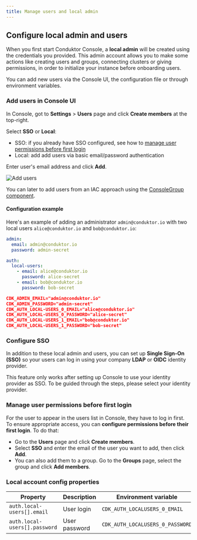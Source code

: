 ```yaml
---
title: Manage users and local admin
---
```


## Configure local admin and users

When you first start Conduktor Console, a **local admin** will be created using the credentials you provided. This admin account allows you to make some actions like creating users and groups, connecting clusters or giving permissions, in order to initialize your instance before onboarding users.

You can add new users via the Console UI, the configuration file or through environment variables.

### Add users in Console UI

In Console, got to **Settings** > **Users** page and click **Create members** at the top-right.

Select **SSO** or **Local**:

- SSO: if you already have SSO configured, see how to [manage user permissions before first login](#manage-user-permissions-before-first-login)
- Local: add add users via basic email/password authentication

Enter user's email address and click **Add**.

![Add users](/images/add-users.png)

You can later to add users from an IAC approach using the [ConsoleGroup component](/guide/reference/console-reference#consolegroup).

#### Configuration example

Here's an example of adding an administrator `admin@conduktor.io` with two local users `alice@conduktor.io` and `bob@conduktor.io`:

<Tabs>
<Tab title="Configuration file">


```yaml title="platform-config.yaml"
admin:
  email: admin@conduktor.io
  password: admin-secret

auth:
  local-users:
    - email: alice@conduktor.io
      password: alice-secret
    - email: bob@conduktor.io
      password: bob-secret
```

</Tab>
<Tab title="Environment variables">


```json
CDK_ADMIN_EMAIL="admin@conduktor.io"
CDK_ADMIN_PASSWORD="admin-secret"
CDK_AUTH_LOCAL-USERS_0_EMAIL="alice@conduktor.io"
CDK_AUTH_LOCAL-USERS_0_PASSWORD="alice-secret"
CDK_AUTH_LOCAL-USERS_1_EMAIL="bob@conduktor.io"
CDK_AUTH_LOCAL-USERS_1_PASSWORD="bob-secret"
```

</Tab>
</Tabs>

### Configure SSO

In addition to these local admin and users, you can set up **Single Sign-On (SSO)** so your users can log in using your company **LDAP** or **OIDC** identity provider.

<Info>
This feature only works after setting up Console to use your identity provider as SSO. To be guided through the steps, please select your identity provider.
</Info>

### Manage user permissions before first login

For the user to appear in the users list in Console, they have to log in first. To ensure appropriate access, you can **configure permissions before their first login**. To do that:

- Go to the **Users** page and click **Create members**.
- Select **SSO** and enter the email of the user you want to add, then click **Add**.
- You can also add them to a group. Go to the **Groups** page, select the group and click **Add members**.

### Local account config properties

| Property                      | Description   | Environment variable             | Mandatory | Type   | Default value          |
|-------------------------------|---------------|----------------------------------|-----------|--------|------------------------|
| `auth.local-users[].email`    | User login    | `CDK_AUTH_LOCALUSERS_0_EMAIL`    | true      | string | `"admin@conduktor.io"` |
| `auth.local-users[].password` | User password | `CDK_AUTH_LOCALUSERS_0_PASSWORD` | true      | string | `"admin"`              |
